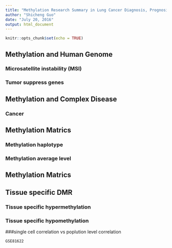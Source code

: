 ```yaml
---
title: "Methylation Research Summary in Lung Cancer Diagnosis, Prognosis"
author: "Shicheng Guo"
date: "July 20, 2016"
output: html_document
---
```


```r
knitr::opts_chunk$set(echo = TRUE)
```
## Methylation and Human Genome
### Microsatellite instability (MSI)
### Tumor suppress genes
## Methylation and Complex Disease
### Cancer
## Methylation Matrics
### Methylation haplotype 
### Methylation average level
## Methylation Matrics
## Tissue specific DMR
### Tissue specific hypermethylation 
### Tissue specific hypomethylation 
###single cell correlation vs poplution level correlation
```r


GSE81622



```

```r


```
